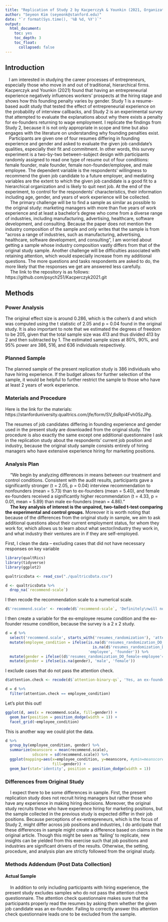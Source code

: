 ```yaml
---
title: "Replication of Study 2 by Kacperczyk & Younkin (2021, Organization Science)"
author: "Seyeon Kim (seyeonk@stanford.edu)"
date: "`r format(Sys.time(), '%B %d, %Y')`"
output:
  html_document:
    toc: yes
    toc_depth: 3
    toc_float:
      collapsed: false
---
```


<!-- Replication reports should all use this template to standardize reporting across projects.  These reports will be public supplementary materials that accompany the summary report(s) of the aggregate results. -->


## Introduction


|    I am interested in studying the career processes of entrepreneurs, especially those who move in and out of traditional, hierarchical firms. Kacperczyk and Younkin (2021) found that having an entrepreneurial experience negatively influences workers’ prospects at the hiring stage and shows how this founding penalty varies by gender. Study 1 is a resume-based audit study that tested the effect of entrepreneurial experience on the probability of interview callbacks, and Study 2 is an experimental survey that attempted to evaluate the explanations about why there exists a penalty for ex-founders returning to wage employment. I replicate the findings from Study 2, because it is not only appropriate in scope and time but also engages with the literature on understanding why founding penalties exist.

|    Participants are given one of four resumes differing in founding experience and gender and asked to evaluate the given job candidate’s qualities, especially their fit and commitment. In other words, this survey experiment is a two-by-two between-subject design with participants randomly assigned to read one type of resume out of four conditions: female founder, male founder, female non-founder/employee, and male employee. The dependent variable is the respondents’ willingness to recommend the given job candidate to a future employer, and mediating variables are the extent to which the given job candidate is a good fit to a hierarchical organization and is likely to quit next job. At the end of the experiment, to control for the respondents’ characteristics, their information including age, gender, and years of work experience will be collected.

|     The primary challenge will be to find a sample as similar as possible to the original study: marketing managers with more than five years of work experience and at least a bachelor’s degree who come from a diverse range of industries, including manufacturing, advertising, healthcare, software development, and consulting. Because the paper does not mention the industry composition of the sample and only writes that the sample is from “across a range of industries, such as manufacturing, advertising, healthcare, software development, and consulting”, I am worried about getting a sample whose industry composition vastly differs from that of the original study sample. Another challenge will be difficulties associated with retaining attention, which would especially increase from my additional questions. The more questions and tasks respondents are asked to do, the more likely that the responses we get are answered less carefully.

|     The link to the repository is as follows: https://github.com/psych251/Kacperczyk2021.git


## Methods


### Power Analysis

The original effect size is around 0.286, which is the cohen's d and which was computed using the t statistic of 2.05 and p = 0.04 found in the original study. It is also important to note that we estimated the degrees of freedom to be 205, given that the total sample size was 413 and thus divided 413 by 2 and then subtracted by 1. The estimated sample sizes at 80%, 90%, and 95% power are 386, 516, and 636 individuals respectively. 


### Planned Sample

The planned sample of the present replication study is 386 individuals who have hiring experience. If the budget allows for further selection of the sample, it would be helpful to further restrict the sample to those who have at least 2 years of work experience. 

### Materials and Procedure

Here is the link for the materials: https://stanforduniversity.qualtrics.com/jfe/form/SV_6sRpi4Fvh05zJPg. 

The resumes of job candidates differing in founding experience and gender used in the present study are downloaded from the original study. The procedure is also exactly the same except one additional questionnaire I ask in the replication study about the respondents' current job position and industry, because the original study sample consists entirely of hiring managers who have extensive experience hiring for marketing positions. 


### Analysis Plan

|     "We begin by analyzing differences in means between our treatment and control conditions. Consistent with the audit results, participants gave a significantly stronger (t = 2.05, p = 0.04) interview recommendation to nonfounders (mean = 5.73) than to ex-founders (mean = 5.40), and female ex-founders received a significantly higher recommendation (t = 4.33, p = 0.01, mean = 5.89) than male ex-founders (mean = 4.86)."


|     **The key analysis of interest is the unpaired, two-tailed t-test comparing the experimental and control groups.** Moreover it is worth noting that because of the differences from the original study in sample, we aim to ask additional questions about their current employment status, for whom they work for, which allows us to learn about what sector/industry they work in, and what industry their ventures are in if they are self-employed.

First, I clean the data -- excluding cases that did not have necessary responses on key variable

```r
library(qualtRics)
library(tidyverse)
library(ggplot2)

qualtricsData <- read_csv("./qualtricsData.csv")

d <- qualtricsData %>% 
  drop_na(`recommend-scale`)
```


I then recode the recommendation scale to a numerical scale. 

```r
d$'recommend.scale' <- recode(d$`recommend-scale`, 'Definitely\nwill not recommend'= 1,'Not very probably recommend' = 2, 'Probably not recommend' = 3, 'Might or\nmight not recommend' = 4, 'Probably recommend' = 5, 'Very probably recommend' =6, 'Definitely will recommend' = 7)
```

I then create a variable for the ex-employee resume condition and the ex-founder resume condition, because the survey is a 2 x 2 study.

```r
d = d %>%
  select('recommend.scale', starts_with('resumes_randomization'), 'attention-binary-qs') %>%
  mutate(employee_condition = ifelse(is.na(d$'resumes_randomization_DO_male-employee')== FALSE | 
                                       is.na(d$'resumes_randomization_DO_female-employee')==FALSE, 
                                     'employee', 'founder')) %>% 
  mutate(gender = ifelse((d$'resumes_randomization_DO_female-employee'==1) | (d$'resumes_randomization_DO_female-founder'==1), 'female', 'male')) %>%
  mutate(gender = ifelse(is.na(gender), 'male', 'female'))

```

I exclude cases that do not pass the attention check.

```r

d$attention.check <- recode(d$`attention-binary-qs`, 'Yes, an ex-founder'= "founder",'No, not an ex-founder' = 'employee')

d = d %>% 
  filter(attention.check == employee_condition)
```

Let's plot this out!
```r
ggplot(d, aes(x = recommend.scale, fill=gender)) +
  geom_bar(position = position_dodge(width = 1)) +
  facet_grid(~employee_condition)
```
This is another way we could plot the data. 
```r
d %>%
  group_by(employee_condition, gender) %>%
  summarize(meanscore = mean(recommend.scale),
            sdscore = sd(recommend.scale)) %>%
  ggplot(mapping=aes(x=employee_condition, y=meanscore, #ymin=meanscore-sd, ymax=meanscore+sd,
                     fill=gender)) +
  geom_bar(stat='identity', position = position_dodge(width = 1))
```
### Differences from Original Study

|     I expect there to be some differences in sample. First, the present replication study does not recruit hiring managers but rather those who have any experience in making hiring decisions. Moreover, the original study recruits those who have experience hiring for marketing positions, but the sample collected in the previous study is expected differ in their job positions. Because perceptions of ex-entrepreneurs, which is the focus of Study 2, might differ across job positions and industries, I do anticipate that these differences in sample might create a difference based on claims in the original article. Though this might be seen as 'failing' to replicate, new insights can be yielded from this exercise such that job positions and industries are significant drivers of the results. Otherwise, the setting, procedure, and analysis plan are strictly followed from the original study. 

### Methods Addendum (Post Data Collection)

#### Actual Sample

|     In addition to only including participants with hiring experience, the present study excludes samples who do not pass the attention check questionnaire. The attention check questionnaire makes sure that the participants properly read the resumes by asking them whether the given job candidate was an ex-founder. Failing to correctly answer this attention check questionnaire leads one to be excluded from the sample. 


